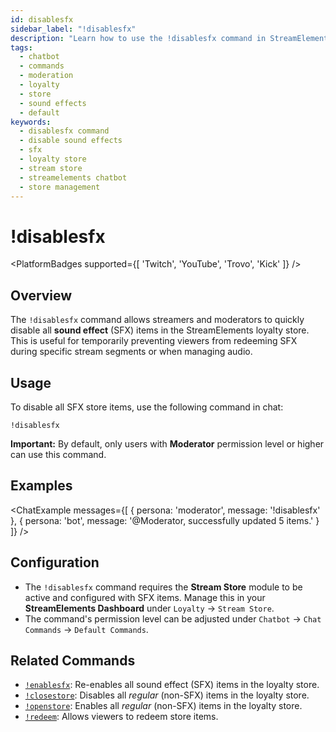 ```yaml
---
id: disablesfx
sidebar_label: "!disablesfx"
description: "Learn how to use the !disablesfx command in StreamElements chatbot to quickly disable all sound effect (SFX) items in your loyalty store."
tags:
  - chatbot
  - commands
  - moderation
  - loyalty
  - store
  - sound effects
  - default
keywords:
  - disablesfx command
  - disable sound effects
  - sfx
  - loyalty store
  - stream store
  - streamelements chatbot
  - store management
---
```



# !disablesfx

<PlatformBadges supported={[ 'Twitch', 'YouTube', 'Trovo', 'Kick' ]} />

## Overview

The `!disablesfx` command allows streamers and moderators to quickly disable all **sound effect** (SFX) items in the StreamElements loyalty store. This is useful for temporarily preventing viewers from redeeming SFX during specific stream segments or when managing audio.

## Usage

To disable all SFX store items, use the following command in chat:

```streamelements
!disablesfx
```

**Important:** By default, only users with **Moderator** permission level or higher can use this command.

## Examples

<ChatExample messages={[
  { persona: 'moderator', message: '!disablesfx' },
  { persona: 'bot', message: '@Moderator, successfully updated 5 items.' }
]} />

## Configuration

*   The `!disablesfx` command requires the **Stream Store** module to be active and configured with SFX items. Manage this in your **StreamElements Dashboard** under `Loyalty` -> `Stream Store`.
*   The command's permission level can be adjusted under `Chatbot` -> `Chat Commands` -> `Default Commands`.

## Related Commands

*   [`!enablesfx`](enablesfx.mdx): Re-enables all sound effect (SFX) items in the loyalty store.
*   [`!closestore`](closestore.mdx): Disables all *regular* (non-SFX) items in the loyalty store.
*   [`!openstore`](openstore.mdx): Enables all *regular* (non-SFX) items in the loyalty store.
*   [`!redeem`](redeem.mdx): Allows viewers to redeem store items.
